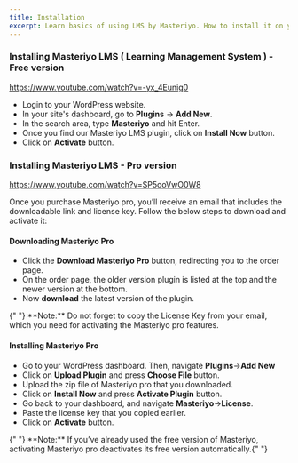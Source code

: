 ```yaml
---
title: Installation
excerpt: Learn basics of using LMS by Masteriyo. How to install it on your WordPress setup.
---
```


### Installing Masteriyo LMS ( Learning Management System ) - Free version

<Embed>https://www.youtube.com/watch?v=-yx_4Eunig0</Embed>

- Login to your WordPress website.
- In your site's dashboard, go to **Plugins** -> **Add New**.
- In the search area, type **Masteriyo** and hit Enter.
- Once you find our Masteriyo LMS plugin, click on **Install Now** button.
- Click on **Activate** button.

### Installing Masteriyo LMS - Pro version

<Embed>https://www.youtube.com/watch?v=SP5ooVwO0W8</Embed>

Once you purchase Masteriyo pro, you’ll receive an email that includes the downloadable link and license key. Follow the below steps to download and activate it:

#### Downloading Masteriyo Pro

- Click the **Download Masteriyo Pro** button, redirecting you to the order page.
- On the order page, the older version plugin is listed at the top and the newer version at the bottom.
- Now **download** the latest version of the plugin.

<Callout>
  {" "} 
  **Note:** Do not forget to copy the License Key from your email, which you need
  for activating the Masteriyo pro features.
</Callout>

#### Installing Masteriyo Pro

- Go to your WordPress dashboard. Then, navigate **Plugins**->**Add New**
- Click on **Upload Plugin** and press **Choose File** button.
- Upload the zip file of Masteriyo pro that you downloaded.
- Click on **Install Now** and press **Activate Plugin** button.
- Go back to your dashboard, and navigate **Masteriyo**->**License**.
- Paste the license key that you copied earlier.
- Click on **Activate** button.

<Callout>
  {" "} 
  **Note:** If you’ve already used the free version of Masteriyo, activating Masteriyo
  pro deactivates its free version automatically.{" "}
</Callout>
